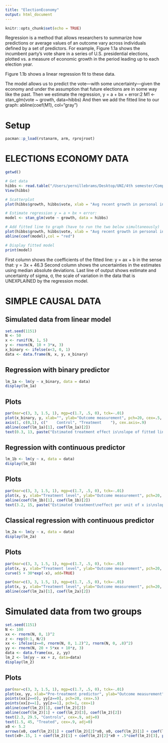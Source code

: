 ```yaml
---
title: "ElectionEconomy"
output: html_document
---
```


```r
knitr::opts_chunk$set(echo = TRUE)
```
Regression is a method that allows researchers to summarize how predictions or average values of an outcome vary across individuals defined by a set of predictors. For example, Figure 1.1a shows the incumbent party’s vote share in a series of U.S. presidential elections, plotted vs. a measure of economic growth in the period leading up to each election year. 

Figure 1.1b shows a linear regression fit to these data. 

The model allows us to predict the vote—with some uncertainty—given the economy and under the assumption that future elections are in some way like the past.
Then we estimate the regression, y = a + bx + error:2 M1 <- stan_glm(vote ~ growth, data=hibbs)
And then we add the fitted line to our graph:
   abline(coef(M1), col="gray")
   
# Setup
```r
pacman::p_load(rstanarm, arm, rprojroot)
```

# ELECTIONS ECONOMY DATA
```r
getwd()

# Get data
hibbs <- read.table("/Users/pernillebrams/Desktop/UNI/4th semester/CompMod/ROS-Examples/ElectionsEconomy/data/hibbs.dat", header = TRUE)
View(hibbs)

# Scatterplot
plot(hibbs$growth, hibbs$vote, xlab = "Avg recent growth in personal income", ylab = "Incumbent party's vote share")

# Estimate regression y = a + bx + error: 
model <- stan_glm(vote ~ growth, data = hibbs)

# Add fitted line to graph (have to run the two below simultaneously)
plot(hibbs$growth, hibbs$vote, xlab = "Avg recent growth in personal income", ylab = "Incumbent party's vote share")
abline(coef(model),col = "red")

# Display fitted model
print(model)
```
First column shows the coefficients of the fitted line: y = ax + b in the sense that: y = 3x + 46.3
Second column shows the uncertainties in the estimates using median absolute deviations.
Last line of output shows estimate and uncertainty of sigma, σ, the scale of variation in the data that is UNEXPLAINED by the regression model.

# SIMPLE CAUSAL DATA
## Simulated data from linear model
```r
set.seed(1151)
N <- 50
x <- runif(N, 1, 5)
y <- rnorm(N, 10 + 3*x, 3)
x_binary <- ifelse(x<3, 0, 1)
data <- data.frame(N, x, y, x_binary)

```

## Regression with binary predictor
```r
lm_1a <- lm(y ~ x_binary, data = data)
display(lm_1a)
```

## Plots
```r
par(mar=c(3, 3, 1.5, 1), mgp=c(1.7, .5, 0), tck=-.01)
plot(x_binary, y, xlab="", ylab="Outcome measurement", pch=20, cex=.5, bty="l", main="Regression with binary treatment", cex.main=.9, xaxt="n", cex.lab=.9, cex.axis=.9)
axis(1, c(0,1), c("    Control", "Treatment    "), cex.axis=.9)
abline(coef(lm_1a)[1], coef(lm_1a)[2])
text(0.3, 13, paste("Estimated treatment effect is\nslope of fitted line: ", fround(coef(lm_1a)[2], 1)), cex=.8, adj=0)
```
## Regression with continuous predictor
```r
lm_1b <- lm(y ~ x, data = data)
display(lm_1b)
```
## Plots
```r
par(mar=c(3, 3, 1.5, 1), mgp=c(1.7, .5, 0), tck=-.01)
plot(x, y, xlab="Treatment level", ylab="Outcome measurement", pch=20, cex=.5, bty="l", main="Regression with continuous treatment", cex.main=.9, cex.lab=.9, cex.axis=.9)
abline(coef(lm_1b)[1], coef(lm_1b)[2])
text(3.2, 15, paste("Estimated treatment\neffect per unit of x is\nslope of fitted line: ", fround(coef(lm_1b)[2], 1)), cex=.8, adj=0)
```
## Classical regression with continuous predictor
```r
lm_2a <- lm(y ~ x, data = data)
display(lm_2a)
```
## Plots
```r
par(mar=c(3, 3, 1.5, 1), mgp=c(1.7, .5, 0), tck=-.01)
plot(x, y, xlab="Treatment level", ylab="Outcome measurement", pch=20, cex=.5, bty="l", main="Nonlinear treatment effect", cex.main=.9, cex.lab=.9, cex.axis=.9)
curve(5 + 30*exp(-x), add=TRUE)

par(mar=c(3, 3, 1.5, 1), mgp=c(1.7, .5, 0), tck=-.01)
plot(x, y, xlab="Treatment level", ylab="Outcome measurement", pch=20, cex=.5, bty="l", main="Nonlinear effect, estimated with straight line fit", cex.main=.9, cex.lab=.9, cex.axis=.9)
abline(coef(lm_2a)[1], coef(lm_2a)[2])
```

# Simulated data from two groups
```r
set.seed(1151)
N <- 100
xx <- rnorm(N, 0, 1)^2
z <- rep(0:1, N/2)
xx <- ifelse(z==0, rnorm(N, 0, 1.2)^2, rnorm(N, 0, .8)^2)
yy <- rnorm(N, 20 + 5*xx + 10*z, 3)
data <- data.frame(xx, z, yy)
lm_2 <- lm(yy ~ xx + z, data=data)
display(lm_2)

```

## Plots
```r
par(mar=c(3, 3, 1.5, 1), mgp=c(1.7, .5, 0), tck=-.01)
plot(xx, yy, xlab="Pre-treatment predictor", ylab="Outcome measurement", bty="l", main="Continuous pre-treatment predictor and binary treatment    ", cex.main=.9, cex.lab=.9, cex.axis=.9, type="n")
points(xx[z==0], yy[z==0], pch=20, cex=.5)
points(xx[z==1], yy[z==1], pch=1, cex=1)
abline(coef(lm_2)[1], coef(lm_2)[2])
abline(coef(lm_2)[1] + coef(lm_2)[3], coef(lm_2)[2])
text(2.3, 29.5, "Controls", cex=.9, adj=0)
text(1.5, 45, "Treated", cex=.9, adj=0)
x0 <- 5.2
arrows(x0, coef(lm_2)[1] + coef(lm_2)[2]*x0, x0, coef(lm_2)[1] + coef(lm_2)[2]*x0 + coef(lm_2)[3], length=.1, code=3)
text(x0+.15, 1 + coef(lm_2)[1] + coef(lm_2)[2]*x0 + .5*coef(lm_2)[3], paste("Estimated\ntreatment\neffect is", fround(coef(lm_2)[3], 1)), cex=.8, adj=0)
```

